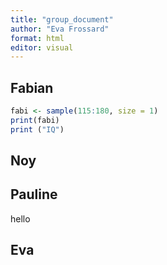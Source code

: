 ```yaml
---
title: "group_document"
author: "Eva Frossard"
format: html
editor: visual
---
```


## Fabian

```r
fabi <- sample(115:180, size = 1)
print(fabi)
print ("IQ")
```

## Noy

## Pauline

hello

## Eva
